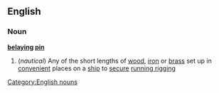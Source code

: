 ==English==
===Noun===
'''[[belaying]] [[pin]]'''
#(''nautical'') Any of the short lengths of [[wood]], [[iron]] or [[brass]] set up in [[convenient]] places on a [[ship]] to [[secure]] [[running rigging]]
[[Category:English nouns]]